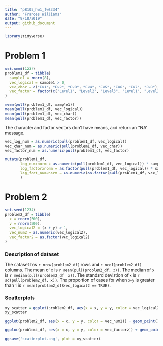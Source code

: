 ```yaml
---
title: "p8105_hw1_fw2334"
author: "Frances Williams"
date: "9/18/2019"
output: github_document
---
```


```r
library(tidyverse)
```

# Problem 1

```r
set.seed(1234)
problem1_df = tibble(
  sample1 = rnorm(8),
  vec_logical = sample1 > 0,
  vec_char = c("Ex1", "Ex2", "Ex3", "Ex4", "Ex5", "Ex6", "Ex7", "Ex8"),
  vec_factor = factor(c("Level1", "Level2", "Level3", "Level1", "Level2", "Level3", "Level1", "Level2"))
)

mean(pull(problem1_df, sample1))
mean(pull(problem1_df, vec_logical))
mean(pull(problem1_df, vec_char))
mean(pull(problem1_df, vec_factor))

```

The character and factor vectors don't have means, and return an "NA" message.

```r
vec_log_num = as.numeric(pull(problem1_df, vec_logical))
vec_char_num = as.numeric(pull(problem1_df, vec_char))
vec_factor_num = as.numeric(pull(problem1_df, vec_factor))
```

```r
mutate(problem1_df,
       log_numxnorm = as.numeric(pull(problem1_df, vec_logical)) * sample1,
       log_factorxnorm = as.factor(pull(problem1_df, vec_logical)) * sample1,
       log_fact_numxnorm = as.numeric(as.factor(pull(problem1_df, vec_logical))) * sample1
       )

```

# Problem 2

```r
set.seed(1234)
problem2_df = tibble(
  x = rnorm(500),
  y = rnorm(500),
  vec_logical2 = (x + y) > 1,
  vec_num2 = as.numeric(vec_logical2),
  vec_factor2 = as.factor(vec_logical2)
)
```

### Description of dataset
The dataset has `r nrow(problem2_df)` rows and `r ncol(problem2_df)` columns.
The mean of `x` is `r mean(pull(problem2_df, x))`.
The median of `x` is `r median(pull(problem2_df, x))`.
The standard deviation of `x` is `r sd(pull(problem2_df, x))`.
The proportion of cases for when `x+y` is greater than 1 is `r mean(problem2_df$vec_logical2 == TRUE)`.

### Scatterplots
```r
xy_scatter = ggplot(problem2_df, aes(x = x, y = y, color = vec_logical2)) + geom_point()
xy_scatter

ggplot(problem2_df, aes(x = x, y = y, color = vec_num2)) + geom_point()

ggplot(problem2_df, aes(x = x, y = y, color = vec_factor2)) + geom_point()

ggsave('scatterplot.png', plot = xy_scatter)
```



